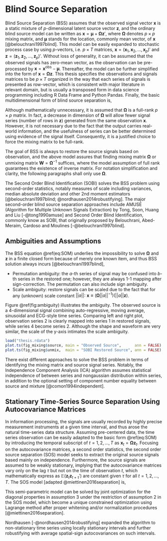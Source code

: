 # Blind Source Separation {#sobi}

Blind Source Separation (BSS) assumes that the observed signal vector $\boldsymbol{x}$ is a static mixture of $p$-dimensional latent source vector $\boldsymbol{z}$, and the ordinary blind source model can be written as $\boldsymbol{x} = \boldsymbol{\mu} + \boldsymbol{\Omega z}'$, where $\boldsymbol{\Omega}$ denotes $p\times p$ mixing matrix, and $\boldsymbol{\mu}$ stands for the location, commonly mean vector, of $\boldsymbol{x}$ [@belouchrani1997blind]. This model can be easily expanded to stochastic process case by using $p$-vectors, i.e. $p\times T$ matrices, $\boldsymbol{x}=(\boldsymbol{x}_1, \boldsymbol{x}_2,\dots,\boldsymbol{x}_p)'$ and $\boldsymbol{z}=(\boldsymbol{z}_1, \boldsymbol{z}_2,\dots,\boldsymbol{z}_p)'$. Without loss of generality, it can be assumed that the observed signals has zero-mean vector, as the observation can be pre-processed by $\boldsymbol x = \boldsymbol x^{\text{obs}} - \boldsymbol \mu$. Thereafter, the model can be further simplified into the form of $\boldsymbol{x} = \boldsymbol{\Omega z}$. This thesis specifies the observations and signals matrices to be $p\times T$ organized in the way that each series of signals is presented as row-vector, which is consistent with major literature in relevant domain, but is usually a transposed form in data science programming including R Data Frame and Python Pandas. Finally, the basic multidimensional form of blind source separation is,

\begin{equation}
\underset{(p\times n)}{\boldsymbol x} = \underset{(p\times p)}{\boldsymbol{\Omega}} \ \underset{(p\times n)}{\boldsymbol{z}}, \ \ \text{ where } \boldsymbol{x} \text{ is the only observed zero-mean }p \text{-vector}
(\#eq:SOM)
\end{equation}

Although mathematically unnecessary, it is assumed that $\boldsymbol{\Omega}$ is a full-rank $p\times p$ matrix. In fact, a decrease in dimension of $\boldsymbol{\Omega}$ will allow fewer signal series (number of rows in $\boldsymbol z$) generated from the same observation $\boldsymbol{x}$. However, it is not necessary due to the fact that the output carries real-world information, and the usefulness of series can be better determined using evidence of the signal itself. Consequently, it is a justified choice to force the mixing matrix to be full-rank.

The goal of BSS is always to restore the source signals based on observation, and the above model assures that finding mixing matrix $\boldsymbol{\Omega}$ or unmixing matrix $\boldsymbol{W}= \boldsymbol{\Omega}^{-1}$ suffices, where the model assumption of full rank guarantees the existence of inverse matrix. For notation simplification and clarity, the following paragraphs shall only use $\boldsymbol\Omega$. 

The Second Order Blind Identification (SOBI) solves the BSS problem using second-order statistics, notably measures of scale including variances, median absolute deviation and other 2nd moment estimators [@belouchrani1997blind; @nordhausen2014robustifying]. The major second-order blind source separation approaches include AMUSE (Algorithm for Multiple Unknown Signals Extraction) by Tong, Soon, Huang and Liu [-@tong1990amuse] and Second Order Blind Identification, commonly know as SOBI, that originally proposed by Belouchrani, Abed-Meraim, Cardoso and Moulines [-@belouchrani1997blind].

## Ambiguities and Assumptions


The BSS equation \@ref(eq:SOM) underlies the impossibility to solve $\boldsymbol\Omega$ and $\boldsymbol z$ in a finite closed form because of merely one known item, and thus BSS solution always incurs [@belouchrani1997blind],

- Permutation ambiguity: the $a$-th series of signal may be confused into $b$-th series in the restored one; however, they are always 1-1 mapping after sign-correction. The permutation can also include sign ambiguity.
- Scale ambiguity: restore signals can be scaled due to the fact that for any (unknown) scale constant $||a||:\ \boldsymbol x \equiv \big(\boldsymbol\Omega ||a||^{-1} \big) \big(||a|| \boldsymbol z \big)$.

Figure \@ref(fig:ambiguity) illustrates the ambiguity. The observed source is a 4-dimensional signal combining auto-regressive, moving average, sinusoidal and ECG-style time series. Comparing left and right plot, observation series 2 is clearly mapped into series 1 in restored signals, while series 4 become series 2. Although the shape and waveform are very similar, the scale of the y-axis intimates the scale ambiguity.

```r
load("thesis.rdata")
plot.ts(fig_mixing$source, main = "Observed Source",      ann = FALSE)
plot.ts(fig_mixing$unmix,  main = "SOBI Restored Source", ann = FALSE)
```

There exist different approaches to solve the BSS problem in terms of identifying the mixing matrix and source signal series. Notably, the Independence Component Analysis (ICA) algorithm assumes statistical independence of between series and nongaussian distribution within series, in addition to the optional setting of component number equality between source and mixture [@comon1994independent].


## Stationary Time-Series Source Separation Using Autocovariance Matrices

In information processing, the signals are usually recorded by highly precise measurement instruments at a given time interval, and thus arose the natural time-series data structure. Assuming pre-centered data, the time series observation can be easily adapted to the basic form \@ref(eq:SOM) by introducing the temporal subscript of $t=1,2,\dots, T$ as $\boldsymbol{x}_t = \boldsymbol{\Omega z}_t$. Focusing on the autocovariance matrices, a second order statistics, the second order source separation (SOS) model seeks to extract the original source signals based mainly on independence. Furthermore, the source signals are assumed to be weakly stationary, implying that the autocovariance matrices vary only on the lag $\tau$ but not on the time of observation $t$, which mathematically express as $\mathbb E (\boldsymbol z_t \boldsymbol z_{t+\tau}')$ are constant given $\tau$ for all $t=1,2,\dots,T$. The SOS model [adapted @miettinen2016separation] is,

\begin{equation}
\begin{aligned} 
\boldsymbol x_t = \boldsymbol{\Omega}\boldsymbol z'_t,\ \ &\ t=1,2,\dots,T
\\ \text{satisfies }(1)\ & \mathbb E( \boldsymbol z_t) = \boldsymbol 0 
\\ (2)\ & \mathbb E( \boldsymbol z_t \boldsymbol z_t') = \text{Cov}( \boldsymbol z_t) = \boldsymbol I_p
\\ (3)\ & \mathbb E( \boldsymbol z_t \boldsymbol z_{t+\tau}') = \boldsymbol\Lambda_\tau \text{ diagonal for all } \tau = 1,2,\dots
\end{aligned}    
(\#eq:SOS)
\end{equation}

This semi-parametric model can be solved by joint optimization for the diagonal properties in assumption 3 under the restriction of assumption 2 in the SOS model, which become a unique constrained optimization using Lagrange method after proper whitening and/or normalization procedures [@miettinen2016separation]. 

Nordhausen [-@nordhausen2014robustifying] expanded the algorithm to non-stationary time series using locally stationary intervals and further robustifying with average spatial-sign autocovariances on such intervals.


